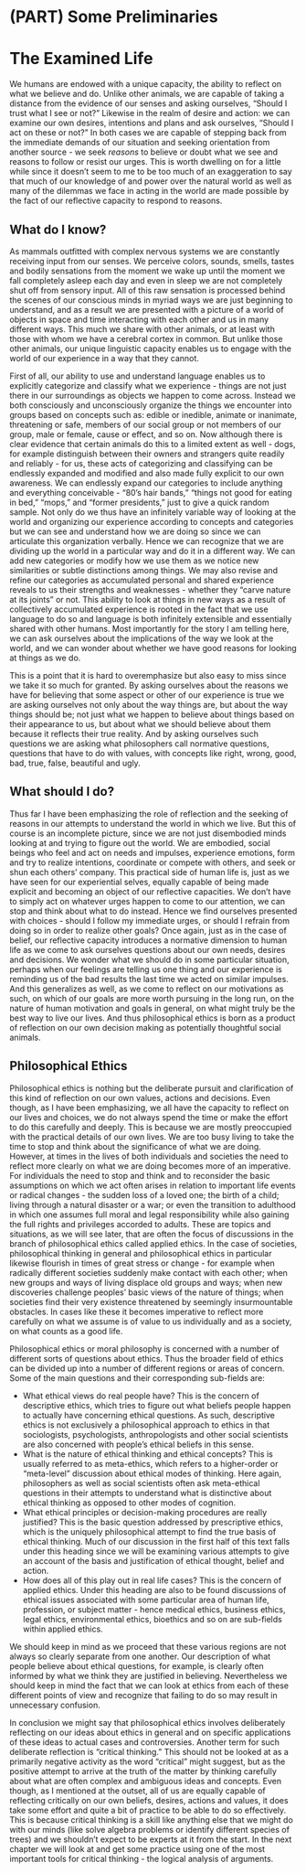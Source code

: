 # (PART) Some Preliminaries {-}

# The Examined Life

We humans are endowed with a unique capacity, the ability to reflect on what we believe and do. Unlike other animals, we are capable of taking a distance from the evidence of our senses and asking ourselves, "Should I trust what I see or not?" Likewise in the realm of desire and action:  we can examine our own desires, intentions and plans and ask ourselves, "Should I act on these or not?" In both cases we are capable of stepping back from the immediate demands of our situation and seeking orientation from another source - we seek *reasons* to believe or doubt what we see and reasons to follow or resist our urges. This is worth dwelling on for a little while since it doesn't seem to me to be too much of an exaggeration to say that much of our knowledge of and power over the natural world as well as many of the dilemmas we face in acting in the world are made possible by the fact of our reflective capacity to respond to reasons.

## What do I know?

As mammals outfitted with complex nervous systems we are constantly receiving input from our senses. We perceive colors, sounds, smells, tastes and bodily sensations from the moment we wake up until the moment we fall completely asleep each day and even in sleep we are not completely shut off from sensory input. All of this raw sensation is processed behind the scenes of our conscious minds in myriad ways we are just beginning to understand, and as a result we are presented with a picture of a world of objects in space and time interacting with each other and us in many different ways. This much we share with other animals, or at least with those with whom we have a cerebral cortex in common. But unlike those other animals, our unique linguistic capacity enables us to engage with the world of our experience in a way that they cannot. 

First of all, our ability to use and understand language enables us to explicitly categorize and classify what we experience - things are not just there in our surroundings as objects we happen to come across. Instead we both consciously and unconsciously organize the things we encounter into groups based on concepts such as: edible or inedible, animate or inanimate, threatening or safe, members of our social group or not members of our group, male or female, cause or effect, and so on. Now although there is clear evidence that certain animals do this to a limited extent as well - dogs, for example distinguish between their owners and strangers quite readily and reliably - for us, these acts of categorizing and classifying can be endlessly expanded and modified and also made fully explicit to our own awareness. We can endlessly expand our categories to include anything and everything conceivable - "80's hair bands," "things not good for eating in bed," "mops," and "former presidents," just to give a quick random sample. Not only do we thus have an infinitely variable way of looking at the world and organizing our experience according to concepts and categories but we can see and understand how we are doing so since we can articulate this organization verbally. Hence we can recognize that we are dividing up the world in a particular way and do it in a  different way. We can add new categories or modify how we use them as we notice new similarities or subtle distinctions among things. We may also revise and refine our categories as accumulated personal and shared experience reveals to us their strengths and weaknesses - whether they "carve nature at its joints" or not. This ability to look at things in new ways as a result of collectively accumulated experience is rooted in the fact that we use language to do so and language is both infinitely extensible and essentially shared with other humans.  Most importantly for the story I am telling here, we can ask ourselves about the implications of the way we look at the world, and we can wonder about whether we have good reasons for looking at things as we do. 

This is a point that it is hard to overemphasize but also easy to miss since we take it so much for granted. By asking ourselves about the reasons we have for believing that some aspect or other of our experience is true we are asking ourselves not only about the way things are, but about the way things should be; not just what we happen to believe about things based on their appearance to us, but about what we should believe about them because it reflects their true reality.  And by asking ourselves such questions we are asking what philosophers call normative questions, questions that have to do with values, with concepts like right, wrong, good, bad, true, false, beautiful and ugly. 

## What should I do?

Thus far I have been emphasizing the role of reflection and the seeking of reasons in our attempts to understand the world in which we live. But this of course is an incomplete picture, since we are not just disembodied minds looking at and trying to figure out the world. We are embodied, social beings who feel and act on needs and impulses, experience emotions, form and try to realize intentions, coordinate or compete with others, and seek or shun each others' company. This practical side of human life is, just as we have seen for our experiential selves, equally capable of being made explicit and becoming an object of our reflective capacities. We don't have to simply act on whatever urges happen to come to our attention, we can stop and think about what to do instead. Hence we find ourselves presented with choices - should I follow my immediate urges, or should I refrain from doing so in order to realize other goals? Once again, just as in the case of belief, our reflective capacity introduces a normative dimension to human life as we come to ask ourselves questions about our own needs, desires and decisions. We wonder what we should do in some particular situation, perhaps when our feelings are telling us one thing and our experience is reminding us of the bad results the last time we acted on similar impulses. And this generalizes as well, as we come to reflect on our motivations as such, on which of our goals are more worth pursuing in the long run, on the nature of human motivation and goals in general, on what might truly be the best way to live our lives. And thus philosophical ethics is born as a product of reflection on our own decision making as potentially thoughtful social animals. 

## Philosophical Ethics

Philosophical ethics is nothing but the deliberate pursuit and clarification of this kind of reflection on our own values, actions and decisions. Even though, as I have been emphasizing, we all have the capacity to reflect on our lives and choices, we do not always spend the time or make the effort to do this carefully and deeply. This is because we are mostly preoccupied with the practical details of our own lives. We are too busy living to take the time to stop and think about the significance of what we are doing. However, at times in the lives of both individuals and societies the need to reflect more clearly on what we are doing becomes more of an imperative. For individuals the need to stop and think and to reconsider the basic assumptions on which we act often arises in relation to important life events or radical changes - the sudden loss of a loved one; the birth of a child; living  through a natural disaster or a war; or even the transition to adulthood in which one assumes full moral and legal responsibility while also gaining the full rights and privileges accorded to adults. These are topics and situations, as we will see later, that are often the focus of discussions in the branch of philosophical ethics called applied ethics. In the case of societies, philosophical thinking in general and philosophical ethics in particular likewise flourish in times of great stress or change - for example when radically different societies suddenly make contact with each other; when new groups and ways of living displace old groups and ways; when new discoveries challenge peoples' basic views of the nature of things; when societies find their very existence threatened by seemingly insurmountable obstacles. In cases like these it becomes imperative to reflect more carefully on what we assume is of value to us individually and as a society, on what counts as a good life. 

Philosophical ethics or moral philosophy is concerned with a number of different sorts of questions about ethics. Thus the broader field of ethics can be divided up into a number of different regions or areas of concern. Some of the main questions and their corresponding sub-fields are:


- What ethical views do real people have? This is the concern of descriptive ethics, which tries to figure out what beliefs people happen to actually have concerning ethical questions. As such, descriptive ethics is not exclusively a philosophical approach to ethics in that sociologists, psychologists, anthropologists and other social scientists are also concerned with people's ethical beliefs in this sense.
- What is the nature of ethical thinking and ethical concepts? This is usually referred to as meta-ethics, which refers to a higher-order or "meta-level" discussion about ethical modes of thinking. Here again, philosophers as well as social scientists often ask meta-ethical questions in their attempts to understand what is distinctive about ethical thinking as opposed to other modes of cognition.
- What ethical principles or decision-making procedures are really justified? This is the basic question addressed by prescriptive ethics, which is the uniquely philosophical attempt to find the true basis of ethical thinking. Much of our discussion in the first half of this text falls under this heading since we will be examining various attempts to give an account of the basis and justification of ethical thought, belief and action.
- How does all of this play out in real life cases? This is the concern of applied ethics. Under this heading are also to be found discussions of ethical issues associated with some particular area of human life, profession, or subject matter - hence medical ethics, business ethics, legal ethics, environmental ethics, bioethics and so on are sub-fields within applied ethics.


We should keep in mind as we proceed that these various regions are not always so clearly separate from one another. Our description of what people believe about ethical questions, for example, is clearly often informed by what we think they are justified in believing. Nevertheless we should keep in mind the fact that we can look at ethics from each of these different points of view and recognize that failing to do so may result in unnecessary confusion.

In conclusion we might say that philosophical ethics involves deliberately reflecting on our ideas about ethics in general and on specific applications of these ideas to actual cases and controversies. Another term for such deliberate reflection is "critical thinking." This should not be looked at as a primarily negative activity as the word "critical" might suggest, but as the positive attempt to arrive at the truth of the matter by thinking carefully about what are often complex and ambiguous ideas and concepts. Even though, as I mentioned at the outset, all of us are equally capable of reflecting critically on our own beliefs, desires, actions and values, it does take some effort and quite a bit of practice to be able to do so effectively. This is because critical thinking is a skill like anything else that we might do with our minds (like solve algebra problems or identify different species of trees) and we shouldn't expect to be experts at it from the start. In the next chapter we will look at and get some practice using one of the most important tools for critical thinking - the logical analysis of arguments.




